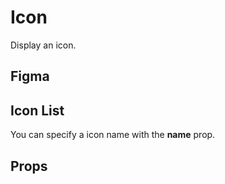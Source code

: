 
# Icon

Display an icon.

## Figma

<FigmaFrame nodeId="288:181" />

## Icon List

You can specify a icon name with the **name** prop.

<Story id="atoms-icon--all-icons" />

## Props

<ArgsTable story={ComponentStory} />
